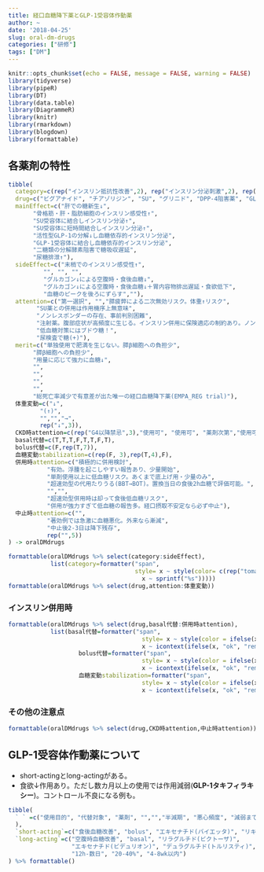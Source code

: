 ```yaml
---
title: 経口血糖降下薬とGLP-1受容体作動薬
author: ~
date: '2018-04-25'
slug: oral-dm-drugs
categories: ["研修"]
tags: ["DM"]
---
```


```r
knitr::opts_chunk$set(echo = FALSE, message = FALSE, warning = FALSE)
library(tidyverse)
library(pipeR)
library(DT)
library(data.table)
library(DiagrammeR)
library(knitr)
library(rmarkdown)
library(blogdown)
library(formattable)
```

## 各薬剤の特性

```r
tibble(
  category=c(rep("インスリン抵抗性改善",2), rep("インスリン分泌刺激",2), rep("血糖依存的インスリン分泌",2), rep("糖in/out調節",2)),
  drug=c("ビグアナイド", "チアゾリジン", "SU", "グリニド", "DPP-4阻害薬", "GLP-1作動薬" ,"α-GI", "SGLT2阻害薬"),
  mainEffect=c("肝での糖新生↓",
       "骨格筋・肝・脂肪細胞のインスリン感受性↑",
       "SU受容体に結合しインスリン分泌↑",
       "SU受容体に短時間結合しインスリン分泌↑",
       "活性型GLP-1の分解↓し血糖依存的インスリン分泌",
       "GLP-1受容体に結合し血糖依存的インスリン分泌",
       "二糖類の分解酵素阻害で糖吸収遅延",
       "尿糖排泄↑"),
  sideEffect=c("末梢でのインスリン感受性↑",
          "", "", "", 
          "グルカゴン↓による空腹時・食後血糖↓",
          "グルカゴン↓による空腹時・食後血糖↓＋胃内容物排出遅延・食欲低下",
          "血糖のピークを後ろにずらす",""),
  attention=c("第一選択", "","膵疲弊による二次無効リスク。体重↑リスク",
        "SU薬との併用は作用機序上無意味", 
        "ノンレスポンダーの存在、事前判別困難",
        "注射薬。腹部症状が高頻度に生じる。インスリン併用に保険適応の制約あり。ノンレスポンダーの存在、事前判別困難",
        "低血糖対策にはブドウ糖！",
        "尿検査で糖(+)"),
  merit=c("単独使用で肥満を生じない。膵β細胞への負担少",
       "膵β細胞への負担少",
       "用量に応じて強力に血糖↓",
       "",
       "",
       "",
       "",
       "総死亡率減少で有意差が出た唯一の経口血糖降下薬(EMPA_REG trial)"),
  体重変動=c("↓",
         "(↑)",
         "","","→",
         rep("↓",3)),
  CKD時attention=c(rep("G4以降禁忌",3),"使用可", "使用可", "薬剤次第","使用可","eGFR<30~45では無効"),
  basal代替=c(T,T,T,F,T,T,F,T),
  bolus代替=c(F,rep(T,7)),
  血糖変動stabilization=c(rep(F, 3),rep(T,4),F),
  併用時attention=c("積極的に併用検討", 
           "有効。浮腫を起こしやすい報告あり、少量開始",
           "単剤使用以上に低血糖リスク。あくまで底上げ用・少量のみ",
           "超速効型の代用たりうる(BBT→BOT)。置換当日の食後2h血糖で評価可能。",
           "","",
           "超速効型併用時は却って食後低血糖リスク",
           "併用が強力すぎて低血糖の報告多。経口摂取不安定なら必ず中止"),
  中止時attention=c("", 
           "著効例では急激に血糖悪化。外来なら漸減",
           "中止後2-3日は降下残存",
           rep("",5))
) -> oralDMdrugs

formattable(oralDMdrugs %>% select(category:sideEffect),
            list(category=formatter("span",
                                    style= x ~ style(color= c(rep("tomato", 2), rep("steelblue",2), rep("olivedrab",2), rep("orange",2)),
                                      x ~ sprintf("%s")))))
formattable(oralDMdrugs %>% select(drug,attention:体重変動))
```

### インスリン併用時

```r
formattable(oralDMdrugs %>% select(drug,basal代替:併用時attention),
            list(basal代替=formatter("span",
                                      style= x ~ style(color = ifelse(x,"green", "red")),
                                      x ~ icontext(ifelse(x, "ok", "remove"), ifelse(x, "Yes", "No"))),
                    bolus代替=formatter("span",
                                      style= x ~ style(color = ifelse(x,"green", "red")),
                                      x ~ icontext(ifelse(x, "ok", "remove"), ifelse(x, "Yes", "No"))),
                    血糖変動stabilization=formatter("span",
                                      style= x ~ style(color = ifelse(x,"green", "red")),
                                      x ~ icontext(ifelse(x, "ok", "remove"), ifelse(x, "Yes", "No")))))
```

### その他の注意点

```r
formattable(oralDMdrugs %>% select(drug,CKD時attention,中止時attention))
```

## GLP-1受容体作動薬について

* short-actingとlong-actingがある。
* 食欲↓作用あり。ただし数カ月以上の使用では作用減弱(**GLP-1タキフィラキシー**)。コントロール不良になる例も。

```r
tibble(
  ` ` =c("使用目的", "代替対象", "薬剤", "","","半減期", "悪心頻度", "減弱まで"
  ),
  `short-acting`=c("食後血糖改善", "bolus", "エキセナチド(バイエッタ)", "リキシセナチド(リキスミア)", "", "2-5h", "20-50%", "数wk-数mth"),
  `long-acting`=c("空腹時血糖改善", "basal", "リラグルチド(ビクトーザ)",
                  "エキセナチド(ビデュリオン)", "デュラグルチド(トルリスティ)",
                  "12h-数日", "20-40%", "4-8wk以内")
) %>% formattable()
```

